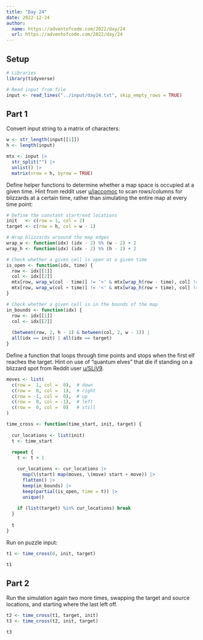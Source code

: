 ```yaml
---
title: "Day 24"
date: 2022-12-24
author:
  name: https://adventofcode.com/2022/day/24
  url: https://adventofcode.com/2022/day/24
---
```


## Setup

```r

# Libraries
library(tidyverse)

# Read input from file
input <- read_lines("../input/day24.txt", skip_empty_rows = TRUE)

```

## Part 1

Convert input string to a matrix of characters:

```r

w <- str_length(input[[1]])
h <- length(input)

mtx <- input |> 
  str_split("") |> 
  unlist() |> 
  matrix(nrow = h, byrow = TRUE)

```

Define helper functions to determine whether a map space is occupied at a given time. Hint from reddit user [u/jaccomoc](https://www.reddit.com/r/adventofcode/comments/zu28ij/comment/jjeh95l/?utm_source=share&utm_medium=web3x&utm_name=web3xcss&utm_term=1&utm_content=share_button) to scan rows/columns for blizzards at a certain time, rather than simulating the entire map at every time point:

```r

# Define the constant start/end locations
init   <- c(row = 1, col = 2)
target <- c(row = h, col = w - 1)

# Wrap blizzards aroound the map edges
wrap_w <- function(idx) (idx - 2) %% (w - 2) + 2
wrap_h <- function(idx) (idx - 2) %% (h - 2) + 2

# Check whether a given cell is open at a given time
is_open <- function(idx, time) {
  row <- idx[[1]]
  col <- idx[[2]]
  mtx[row, wrap_w(col - time)] != '>' & mtx[wrap_h(row - time), col] != 'v' &
  mtx[row, wrap_w(col + time)] != '<' & mtx[wrap_h(row + time), col] != '^'
}

# Check whether a given cell is in the bounds of the map
in_bounds <- function(idx) {
  row <- idx[[1]]
  col <- idx[[2]]
  
  (between(row, 2, h - 1) & between(col, 2, w - 1)) | 
  all(idx == init) | all(idx == target)
}

```

Define a function that loops through time points and stops when the first elf reaches the target. Hint on use of "quantum elves" that die if standing on a blizzard spot from Reddit user [u/SLiV9](https://www.reddit.com/r/adventofcode/comments/zu28ij/comment/j1i8usb/?utm_source=share&utm_medium=web3x&utm_name=web3xcss&utm_term=1&utm_content=share_button).

```r

moves <- list(
  c(row =  1, col =  0),  # down
  c(row =  0, col =  1),  # right
  c(row = -1, col =  0),  # up
  c(row =  0, col = -1),  # left
  c(row =  0, col =  0)   # still
)

time_cross <- function(time_start, init, target) {
  
  cur_locations <- list(init)
  t <- time_start
  
  repeat {
    t <- t + 1

    cur_locations <- cur_locations |> 
      map(\(start) map(moves, \(move) start + move)) |> 
      flatten() |> 
      keep(in_bounds) |> 
      keep(partial(is_open, time = t)) |> 
      unique()
    
    if (list(target) %in% cur_locations) break
  }
  
  t
}


```

Run on puzzle input:

```r

t1 <- time_cross(0, init, target)

t1

```

## Part 2

Run the simulation again two more times, swapping the target and source locations, and starting where the last left off.

```r

t2 <- time_cross(t1, target, init)
t3 <- time_cross(t2, init, target)

t3

```


